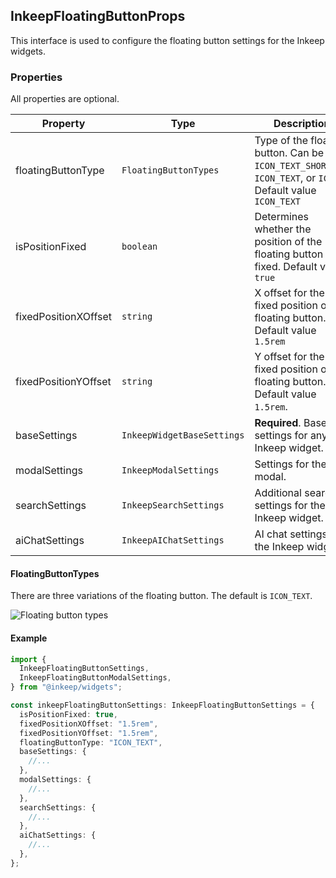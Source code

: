 ## InkeepFloatingButtonProps

This interface is used to configure the floating button settings for the Inkeep widgets.

### Properties

All properties are optional.

| Property             | Type                       | Description                                                                                                 |
| -------------------- | -------------------------- | ----------------------------------------------------------------------------------------------------------- |
| floatingButtonType   | `FloatingButtonTypes`      | Type of the floating button. Can be `ICON_TEXT_SHORTCUT`, `ICON_TEXT`, or `ICON`. Default value `ICON_TEXT` |
| isPositionFixed      | `boolean`                  | Determines whether the position of the floating button is fixed. Default value `true`                       |
| fixedPositionXOffset | `string`                   | X offset for the fixed position of the floating button. Default value `1.5rem`                              |
| fixedPositionYOffset | `string`                   | Y offset for the fixed position of the floating button. Default value `1.5rem`.                             |
| baseSettings         | `InkeepWidgetBaseSettings` | **Required**. Base settings for any Inkeep widget.                                                          |
| modalSettings        | `InkeepModalSettings`      | Settings for the modal.                                                                                     |
| searchSettings       | `InkeepSearchSettings`     | Additional search settings for the Inkeep widget.                                                           |
| aiChatSettings       | `InkeepAIChatSettings`     | AI chat settings for the Inkeep widget.                                                                     |

#### FloatingButtonTypes

There are three variations of the floating button. The default is `ICON_TEXT`.

![Floating button types](/images/floating-buttons-type-options.png)

#### Example

```typescript
import {
  InkeepFloatingButtonSettings,
  InkeepFloatingButtonModalSettings,
} from "@inkeep/widgets";

const inkeepFloatingButtonSettings: InkeepFloatingButtonSettings = {
  isPositionFixed: true,
  fixedPositionXOffset: "1.5rem",
  fixedPositionYOffset: "1.5rem",
  floatingButtonType: "ICON_TEXT",
  baseSettings: {
    //...
  },
  modalSettings: {
    //...
  },
  searchSettings: {
    //...
  },
  aiChatSettings: {
    //...
  },
};
```

<Snippet file="InkeepWidgetBaseSettings.mdx" />
<Snippet file="InkeepModalSettings.mdx" />
<Snippet file="InkeepSearchSettings.mdx" />
<Snippet file="InkeepAIChatSettings.mdx" />
